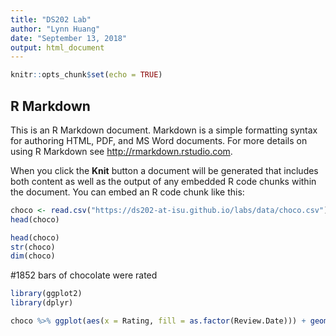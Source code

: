```yaml
---
title: "DS202 Lab"
author: "Lynn Huang"
date: "September 13, 2018"
output: html_document
---
```


```r
knitr::opts_chunk$set(echo = TRUE)
```

## R Markdown

This is an R Markdown document. Markdown is a simple formatting syntax for authoring HTML, PDF, and MS Word documents. For more details on using R Markdown see <http://rmarkdown.rstudio.com>.

When you click the **Knit** button a document will be generated that includes both content as well as the output of any embedded R code chunks within the document. You can embed an R code chunk like this:

```r
choco <- read.csv("https://ds202-at-isu.github.io/labs/data/choco.csv")
head(choco)
```

```r
head(choco)
str(choco)
dim(choco)
```
#1852 bars of chocolate were rated


```r
library(ggplot2)
library(dplyr)

choco %>% ggplot(aes(x = Rating, fill = as.factor(Review.Date))) + geom_bar()
```

















